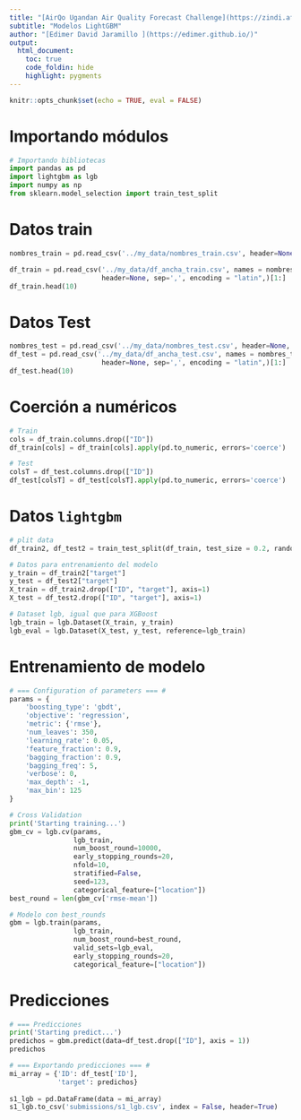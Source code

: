 ```yaml
---
title: "[AirQo Ugandan Air Quality Forecast Challenge](https://zindi.africa/competitions/airqo-ugandan-air-quality-forecast-challenge)"
subtitle: "Modelos LightGBM"
author: "[Edimer David Jaramillo ](https://edimer.github.io/)"
output:
  html_document:
    toc: true
    code_foldin: hide
    highlight: pygments
---
```


```r
knitr::opts_chunk$set(echo = TRUE, eval = FALSE)
```

# Importando módulos

```python
# Importando bibliotecas
import pandas as pd
import lightgbm as lgb
import numpy as np
from sklearn.model_selection import train_test_split
```

# Datos train

```python
nombres_train = pd.read_csv('../my_data/nombres_train.csv', header=None, sep=',')

df_train = pd.read_csv('../my_data/df_ancha_train.csv', names = nombres_train[1:][0],
                       header=None, sep=',', encoding = "latin",)[1:]
df_train.head(10)                        
```

# Datos Test

```python
nombres_test = pd.read_csv('../my_data/nombres_test.csv', header=None, sep=',')
df_test = pd.read_csv('../my_data/df_ancha_test.csv', names = nombres_test[1:][0],
                       header=None, sep=',', encoding = "latin",)[1:]
df_test.head(10)                       
```

# Coerción a numéricos

```python
# Train
cols = df_train.columns.drop(["ID"])
df_train[cols] = df_train[cols].apply(pd.to_numeric, errors='coerce')

# Test
colsT = df_test.columns.drop(["ID"])
df_test[colsT] = df_test[colsT].apply(pd.to_numeric, errors='coerce')
```

# Datos `lightgbm`

```python
# plit data
df_train2, df_test2 = train_test_split(df_train, test_size = 0.2, random_state = 123)

# Datos para entrenamiento del modelo
y_train = df_train2["target"]
y_test = df_test2["target"]
X_train = df_train2.drop(["ID", "target"], axis=1)
X_test = df_test2.drop(["ID", "target"], axis=1)

# Dataset lgb, igual que para XGBoost
lgb_train = lgb.Dataset(X_train, y_train)
lgb_eval = lgb.Dataset(X_test, y_test, reference=lgb_train)
```

# Entrenamiento de modelo

```python
# === Configuration of parameters === #
params = {
    'boosting_type': 'gbdt',
    'objective': 'regression',
    'metric': {'rmse'},
    'num_leaves': 350,
    'learning_rate': 0.05,
    'feature_fraction': 0.9,
    'bagging_fraction': 0.9,
    'bagging_freq': 5,
    'verbose': 0,
    'max_depth': -1,
    'max_bin': 125
}

# Cross Validation
print('Starting training...')
gbm_cv = lgb.cv(params,
                lgb_train,
                num_boost_round=10000,
                early_stopping_rounds=20,
                nfold=10,
                stratified=False,
                seed=123,
                categorical_feature=["location"])
best_round = len(gbm_cv['rmse-mean'])

# Modelo con best_rounds
gbm = lgb.train(params,
                lgb_train,
                num_boost_round=best_round,
                valid_sets=lgb_eval,
                early_stopping_rounds=20,
                categorical_feature=["location"])
```

# Predicciones

```python
# === Predicciones
print('Starting predict...')
predichos = gbm.predict(data=df_test.drop(["ID"], axis = 1))
predichos

# === Exportando predicciones === #  
mi_array = {'ID': df_test['ID'],
            'target': predichos}
          
s1_lgb = pd.DataFrame(data = mi_array)
s1_lgb.to_csv('submissions/s1_lgb.csv', index = False, header=True)
```

